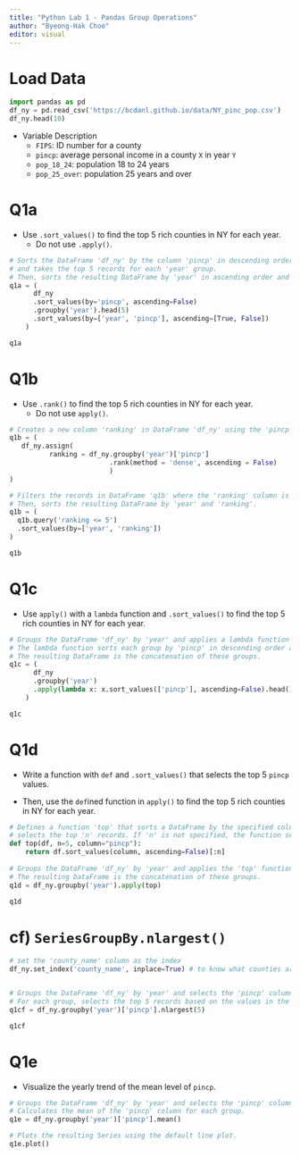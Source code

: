 ```yaml
---
title: "Python Lab 1 - Pandas Group Operations"
author: "Byeong-Hak Choe"
editor: visual
---
```


# Load Data

```python
import pandas as pd
df_ny = pd.read_csv('https://bcdanl.github.io/data/NY_pinc_pop.csv')
df_ny.head(10)
```

-   Variable Description
    -   `FIPS`: ID number for a county
    -   `pincp`: average personal income in a county `X` in year `Y`
    -   `pop_18_24`: population 18 to 24 years
    -   `pop_25_over`: population 25 years and over

# Q1a

-   Use `.sort_values()` to find the top 5 rich counties in NY for each year.
    -   Do not use `.apply()`.

```python
# Sorts the DataFrame 'df_ny' by the column 'pincp' in descending order 
# and takes the top 5 records for each 'year' group.
# Then, sorts the resulting DataFrame by 'year' in ascending order and 'pincp' in descending order.
q1a = (
      df_ny
      .sort_values(by='pincp', ascending=False)
      .groupby('year').head(5)
      .sort_values(by=['year', 'pincp'], ascending=[True, False])
    )

q1a
```

# Q1b

-   Use `.rank()` to find the top 5 rich counties in NY for each year.
    -   Do not use `apply()`.

```python
# Creates a new column 'ranking' in DataFrame 'df_ny' using the 'pincp' column to calculate rankings within each 'year' group
q1b = (
   df_ny.assign(
          ranking = df_ny.groupby('year')['pincp']
                         .rank(method = 'dense', ascending = False)
                         )
)

# Filters the records in DataFrame 'q1b' where the 'ranking' column is less than or equal to 5.
# Then, sorts the resulting DataFrame by 'year' and 'ranking'.
q1b = (
  q1b.query('ranking <= 5')
  .sort_values(by=['year', 'ranking'])
)

q1b
```

# Q1c

-   Use `apply()` with a `lambda` function and `.sort_values()` to find the top 5 rich counties in NY for each year.

```python
# Groups the DataFrame 'df_ny' by 'year' and applies a lambda function on each group.
# The lambda function sorts each group by 'pincp' in descending order and selects the top 5 records.
# The resulting DataFrame is the concatenation of these groups.
q1c = (
      df_ny
      .groupby('year')
      .apply(lambda x: x.sort_values(['pincp'], ascending=False).head())
    )

q1c
```

# Q1d

-   Write a function with `def` and `.sort_values()` that selects the top 5 `pincp` values.

-   Then, use the `def`ined function in `apply()` to find the top 5 rich counties in NY for each year.

```python
# Defines a function 'top' that sorts a DataFrame by the specified column in descending order and 
# selects the top 'n' records. If 'n' is not specified, the function selects the top 5 records.
def top(df, n=5, column="pincp"):
    return df.sort_values(column, ascending=False)[:n]
  
# Groups the DataFrame 'df_ny' by 'year' and applies the 'top' function on each group.
# The resulting DataFrame is the concatenation of these groups.
q1d = df_ny.groupby('year').apply(top)

q1d
```

# cf) `SeriesGroupBy.nlargest()`

```python
# set the 'county_name' column as the index
df_ny.set_index('county_name', inplace=True) # to know what counties are corresponding to selected rows after `SeriesGroupBy.nlargest()` operation.


# Groups the DataFrame 'df_ny' by 'year' and selects the 'pincp' column of each group.
# For each group, selects the top 5 records based on the values in the 'pincp' column.
q1cf = df_ny.groupby('year')['pincp'].nlargest(5)

q1cf
```

# Q1e

-   Visualize the yearly trend of the mean level of `pincp`.

```python
# Groups the DataFrame 'df_ny' by 'year' and selects the 'pincp' column of each group.
# Calculates the mean of the 'pincp' column for each group.
q1e = df_ny.groupby('year')['pincp'].mean()

# Plots the resulting Series using the default line plot.
q1e.plot()

```
